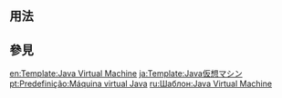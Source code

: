 <includeonly><!-- 在這裡加入模板的保護標識 --></includeonly><noinclude>{{template doc page viewed directly}}</noinclude>
<!-- 在本行下編輯模板說明 -->

== 用法 ==

== 參見 ==

<includeonly>
<!-- 本行下加入模板的分類 -->
[[Category:昇陽電腦有關模板|{{PAGENAME}}]]

<!-- 本行下加入模板的跨語言鏈接 -->
[[en:Template:Java Virtual Machine]]
[[ja:Template:Java仮想マシン]]
[[pt:Predefinição:Máquina virtual Java]]
[[ru:Шаблон:Java Virtual Machine]]
</includeonly>